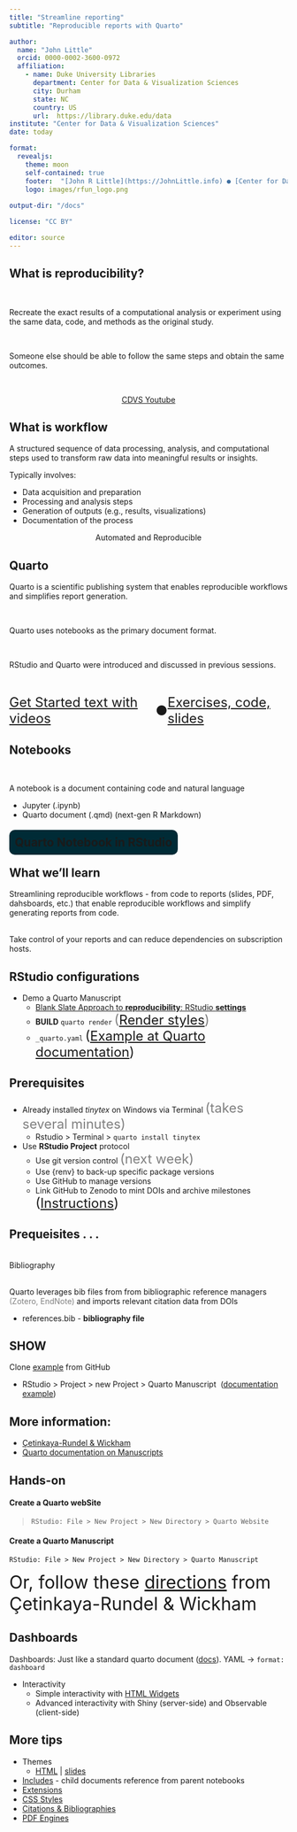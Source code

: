 ```yaml
---
title: "Streamline reporting"
subtitle: "Reproducible reports with Quarto"

author: 
  name: "John Little"
  orcid: 0000-0002-3600-0972
  affiliation:
    - name: Duke University Libraries
      department: Center for Data & Visualization Sciences
      city: Durham
      state: NC
      country: US
      url:  https://library.duke.edu/data
institute: "Center for Data & Visualization Sciences"
date: today

format: 
  revealjs:
    theme: moon
    self-contained: true  
    footer:  "[John R Little](https://JohnLittle.info) ● [Center for Data & Visualization Sciences](https://library.duke.edu/data/) ● [CC BY 4.0](https://creativecommons.org/licenses/by/4.0/)"
    logo: images/rfun_logo.png
    
output-dir: "/docs"    

license: "CC BY"

editor: source
---
```


## What is reproducibility?

\

Recreate the exact results of a computational analysis or experiment using the same data, code, and methods as the original study.

\

Someone else should be able to follow the same steps and obtain the same outcomes.

\

<center>[CDVS Youtube](https://www.youtube.com/playlist?list=PLXsA_OlR0o0PcuagC_TUl32RULZkLHI1D)</center>

## What is workflow

A structured sequence of data processing, analysis, and computational steps used to transform raw data into meaningful results or insights.\

Typically involves:

-   Data acquisition and preparation
-   Processing and analysis steps
-   Generation of outputs (e.g., results, visualizations)
-   Documentation of the process

<center>Automated and Reproducible</center>

## Quarto

Quarto is a scientific publishing system that enables reproducible workflows and simplifies report generation.

\

Quarto uses notebooks as the primary document format.

\

RStudio and Quarto were introduced and discussed in previous sessions.

\

[[Get Started text with videos](https://intro2r.library.duke.edu/) ● [Exercises, code, slides](https://github.com/libjohn/rforlunch_exercises)]{style="font-size: x-large; display: flex; align-items: center; justify-content: center;"}

## Notebooks

\

A notebook is a document containing code and natural language

-   Jupyter (.ipynb)
-   Quarto document (.qmd) (next-gen R Markdown)

## [Quarto Notebook in RStudio]{style="background-color: #002B36; border-radius: 10px; padding: 10px; text-align: center;"} {background-image="rrp/quarto_notebook.png" background-transition="fade"}


## What we'll learn

Streamlining reproducible workflows - from code to reports (slides, PDF, dahsboards, etc.) that enable reproducible workflows and simplify generating reports from code.

\
Take control of your reports and can reduce dependencies on subscription hosts.

## RStudio configurations

-   Demo a Quarto Manuscript
    -   [Blank Slate Approach to **reproducibility**: RStudio **settings**](https://docs.posit.co/ide/user/ide/get-started/#blank-slate)
    -   **BUILD** `quarto render` [([Render styles](https://quarto.org/docs/guide/))]{style="color: grey; font-size: x-large;"}
    -   `_quarto.yaml` [([Example at Quarto documentation](https://quarto.org/docs/authoring/front-matter.html))]{style="font-size: x-large;"}

## Prerequisites

-   Already installed _tinytex_ on Windows via Terminal [(takes several minutes)]{style="color: grey; font-size: x-large;"}
    -   Rstudio \> Terminal \> `quarto install tinytex`
-   Use **RStudio Project** protocol 
    -   Use git version control [(next week)]{style="color: grey; font-size: x-large;"}
    -   Use {renv} to back-up specific package versions
    -   Use GitHub to manage versions
    -   Link GitHub to Zenodo to mint DOIs and archive milestones [([Instructions](https://docs.github.com/en/repositories/archiving-a-github-repository/referencing-and-citing-content))]{style="font-size: x-large;"}

## Prequeisites . . .

\
Bibliography

\
Quarto leverages bib files from from bibliographic reference managers [(Zotero, EndNote)]{style="color: grey;"} and imports relevant citation data from DOIs

-   references.bib - **bibliography file**

## SHOW

Clone [example](https://github.com/quarto-ext/manuscript-template-rstudio) from GitHub

-   RStudio \> Project \> new Project \> Quarto Manuscript  \ ([documentation example](https://github.com/quarto-ext/manuscript-template-rstudio))

## More information:

-   [Çetinkaya-Rundel & Wickham](https://mine-cetinkaya-rundel.github.io/quarto-jsm24/4-manuscripts/4-manuscripts.html)
-   [Quarto documentation on Manuscripts](https://quarto.org/docs/manuscripts/)

## Hands-on

#### Create a Quarto webSite

> `RStudio: File > New Project > New Directory > Quarto Website`

#### Create a Quarto Manuscript

    RStudio: File > New Project > New Directory > Quarto Manuscript

[Or, follow these [directions](https://mine-cetinkaya-rundel.github.io/quarto-jsm24/4-manuscripts/4-manuscripts.html#/getting-started) from Çetinkaya-Rundel & Wickham]{style="font-size: xx-large;"}

## Dashboards

Dashboards: Just like a standard quarto document ([docs](%5BQuarto%20Dashboards%20–%20Quarto%5D(https://quarto.org/docs/dashboards/))). YAML -\> `format: dashboard`

-   Interactivity
    -   Simple interactivity with [HTML Widgets](%5Bhtmlwidgets%20for%20R%5D(https://www.htmlwidgets.org/))
    -   Advanced interactivity with Shiny (server-side) and Observable (client-side)

## More tips

-   Themes
    -   [HTML](%5BHTML%20Theming%20–%20Quarto%5D(https://quarto.org/docs/output-formats/html-themes.html)) \| [slides](%5BReveal%20Themes%20–%20Quarto%5D(https://quarto.org/docs/presentations/revealjs/themes.html))
-   [Includes](%5BIncludes%20–%20Quarto%5D(https://quarto.org/docs/authoring/includes.html)) - child documents reference from parent notebooks
-   [Extensions](%5BQuarto%20Extensions%20–%20Quarto%5D(https://quarto.org/docs/extensions/))
-   [CSS Styles](%5BContent%20Editing%20–%20Quarto%5D(https://quarto.org/docs/visual-editor/content.html#css-styles))
-   [Citations & Bibliographies](%5BCitations%20–%20Quarto%5D(https://quarto.org/docs/authoring/citations.html))
-   [PDF Engines](%5BPDF%20Engines%20–%20Quarto%5D(https://quarto.org/docs/output-formats/pdf-engine.html#installing-tex))
